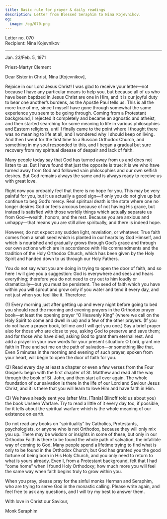 ```yaml
---
title: Basic rule for prayer & daily readings
description: Letter from Blessed Seraphim to Nina Kojevnikov.
og:
  image: /og/070.png
---
```


<div style={{textAlign:'right', fontFamily:'monospace'}}>Letter no. 070</div>
<div style={{textAlign:'left', fontFamily:'monospace'}}>Recipient: Nina Kojevnikov</div>

---

Jan. 23/Feb. 5, 1971

Priest-Martyr Clement

Dear Sister in Christ, Nina [Kojevnikov],

Rejoice in our Lord Jesus Christ! I was glad to receive your letter—not because I have any particular means to help you, but because all of us who have been baptized in Jesus Christ are one in Him, and it is our joyful duty to bear one another’s burdens, as the Apostle Paul tells us. This is all the more true of me, since I myself have gone through somewhat the same experience you seem to be going through. Coming from a Protestant background, I rejected it completely and became an agnostic and atheist, and then started searching for some meaning to life in various philosophies and Eastern religions, until I finally came to the point where I thought there was no meaning to life at all, and I wondered why I should keep on living. And then I went for the first time to a Russian Orthodox Church, and something in my soul responded to this, and I began a gradual but sure recovery from my spiritual disease of despair and lack of faith.

Many people today say that God has turned away from us and does not listen to us. But I have found that just the opposite is true: it is we who have turned away from God and followed vain philosophies and our own selfish desires. But God remains always the same and is always ready to receive us with great love.

Right now you probably feel that there is no hope for you. This may be very painful for you, but it us actually a good sign—if only you do not give up but continue to beg God’s mercy. Real spiritual death is the state where one no longer desires God or feels anxious because of not having His grace, but instead is satisfied with those worldly things which actually separate us from God—wealth, honors, and the rest. Because you are anxious and unhappy—that means you are still alive spiritually, and there is indeed hope.

However, do not expect any sudden light, revelation, or whatever. True faith comes from a small seed which is planted in our hearts by God Himself, and which is nourished and gradually grows through God’s grace and through our own actions which are in accordance with His commandments and the tradition of the Holy Orthodox Church, which has been given by the Holy Spirit and handed down to us through our Holy Fathers.

You do not say what you are doing in trying to open the door of faith, and so here I will give you a suggestion: God is everywhere and sees and hears everything; therefore you do not need to cry out to him loudly or dramatically—but you must be persistent. The seed of faith which you have within you will sprout and grow only if you water and tend it every day, and not just when you feel like it. Therefore:

(1) Every morning just after getting up and every night before going to bed you should read the morning and evening prayers in the Orthodox prayer book—at least the opening prayer “O Heavenly King” (where we call on the Holy Spirit to come and dwell in us) and a few of the other prayers. (If you do not have a prayer book, tell me and I will get you one.) Say a brief prayer also for those who are close to you, asking God to preserve and save them; and for those who have died, asking God to grant them eternal rest. And add a prayer in your own words for your present situation: О Lord, grant me faith in Thee and set me on the path of salvation—or something like that. Even 5 minutes in the morning and evening of such prayer, spoken from your heart, will begin to open the door of faith for you.

(2) Read every day at least a chapter or even a few verses from the Four Gospels: begin with the first chapter of St. Matthew and read all the way through the book of St. John, and then start all over again. The whole foundation of our salvation is there in the life of our Lord and Saviour Jesus Christ, and it is there that you will learn to love Him and have faith in Him.

(3) We have already sent you (after Mrs. [Tania] Blinoff told us about you) the book Unseen Warfare. Try to read a little of it every day too, if possible, for it tells about the spiritual warfare which is the whole meaning of our existence on earth.

Do not read any books on “spirituality” by Catholics, Protestants, psychologists, or anyone who is not Orthodox, because they will only mix you up. There may be wisdom or insights in some of these, but only in our Orthodox Faith is there to be found the whole path of salvation, the infallible way of coming to God. Many people spend a lifetime trying to find what is only to be found in the Orthodox Church; but God has granted you the good fortune of being born in His Holy Church, and you only need to return to what is yours already. Even I, from a Protestant background, felt that I had “come home” when I found Holy Orthodoxy; how much more you will feel the same way when faith begins truly to grow within you.

When you pray, please pray for the sinful monks Herman and Seraphim, who are trying to serve God in the monastic calling. Please write again, and feel free to ask any questions, and I will try my best to answer them.

With love in Christ our Saviour,

Monk Seraphim